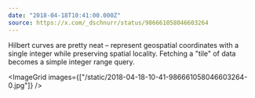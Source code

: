```yaml
---
date: "2018-04-18T10:41:00.000Z"
source: https://x.com/_dschnurr/status/986661058046603264
---
```



Hilbert curves are pretty neat – represent geospatial coordinates with a single integer while preserving spatial locality. Fetching a "tile" of data becomes a simple integer range query.

<ImageGrid images={["/static/2018-04-18-10-41-986661058046603264-0.jpg"]} />
